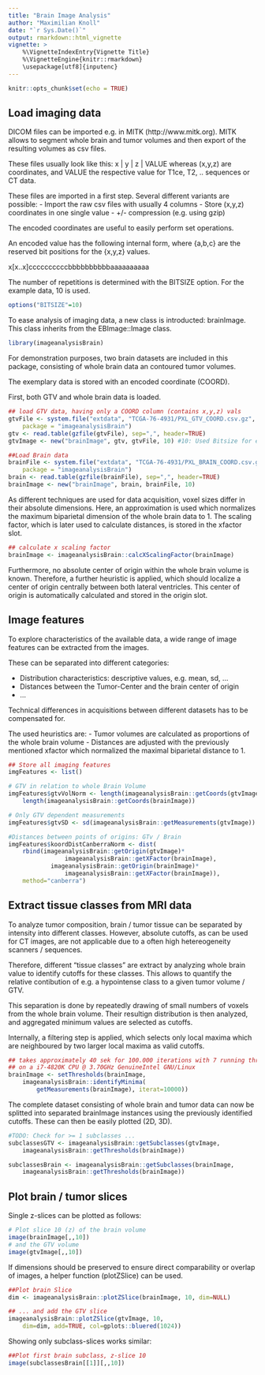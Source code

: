 ```yaml
---
title: "Brain Image Analysis"
author: "Maximilian Knoll"
date: "`r Sys.Date()`"
output: rmarkdown::html_vignette
vignette: >
    %\VignetteIndexEntry{Vignette Title}
    %\VignetteEngine{knitr::rmarkdown}
    \usepackage[utf8]{inputenc} 
---
```


```r
knitr::opts_chunk$set(echo = TRUE)
```

## Load imaging data 

DICOM files can be imported e.g. in MITK (http://www.mitk.org). MITK allows to 
segment whole brain and tumor volumes and then export of the resulting volumes 
as csv files.

These files usually look like this:
x | y | z | VALUE 
whereas (x,y,z) are coordinates, and VALUE the respective
value for T1ce, T2, .. sequences or CT data.

These files are imported in a first step. Several different variants are
possible:
- Import the raw csv files with usually 4 columns
- Store (x,y,z) coordinates in one single value
- +/- compression (e.g. using gzip)

The encoded coordinates are useful to easily perform set operations. 

An encoded value has the following internal form, where {a,b,c} are the 
reserved bit positions for the {x,y,z} values.

x[x..x]ccccccccccbbbbbbbbbbaaaaaaaaaa

The number of repetitions is determined with the BITSIZE option. For the 
example data, 10 is used. 

```r
options("BITSIZE"=10)
```

To ease analysis of imaging data, a new class is introducted: brainImage.
This class inherits from the EBImage::Image class.

```r
library(imageanalysisBrain)
```

For demonstration purposes, two brain datasets are included in this package,
consisting of whole brain data an contoured tumor volumes.

The exemplary data is stored with an encoded coordinate (COORD). 

First, both GTV and whole brain data is loaded.

```r
## load GTV data, having only a COORD column (contains x,y,z) vals
gtvFile <- system.file("extdata", "TCGA-76-4931/PXL_GTV_COORD.csv.gz", 
    package = "imageanalysisBrain")
gtv <- read.table(gzfile(gtvFile), sep=",", header=TRUE)
gtvImage <- new("brainImage", gtv, gtvFile, 10) #10: Used Bitsize for encoding

##Load Brain data
brainFile <- system.file("extdata", "TCGA-76-4931/PXL_BRAIN_COORD.csv.gz", 
    package = "imageanalysisBrain")
brain <- read.table(gzfile(brainFile), sep=",", header=TRUE)
brainImage <- new("brainImage", brain, brainFile, 10) 
```

As different techniques are used for data acquisition, voxel sizes differ 
in their absolute dimensions. Here, an approximation is used which normalizes
the maximum biparietal dimension of the whole brain data to 1. 
The scaling factor, which is later used to calculate distances, is stored 
in the xfactor slot.

```r
## calculate x scaling factor 
brainImage <- imageanalysisBrain::calcXScalingFactor(brainImage)
```

Furthermore, no absolute center of origin within the whole brain volume is 
known. Therefore, a further heuristic is applied, which should localize
a center of origin centrally between both lateral ventricles.
This center of origin is automatically calculated and stored in the 
origin slot.


## Image features 

To explore characteristics of the available data, a wide range of image 
features can be extracted from the images.

These can be separated into different categories:

- Distribution characteristics: descriptive values, e.g. mean, sd, ...
- Distances between the Tumor-Center and the brain center
    of origin 
- ...

Technical differences in acquisitions between different datasets has to be 
compensated for. 

The used heuristics are: 
- Tumor volumes are calculated as proportions of the whole brain volume
- Distances are adjusted with the previously mentioned xfactor which
    normalized the maximal biparietal distance to 1.

```r
## Store all imaging features
imgFeatures <- list()

# GTV in relation to whole Brain Volume
imgFeatures$gtvVolNorm <- length(imageanalysisBrain::getCoords(gtvImage))/
    length(imageanalysisBrain::getCoords(brainImage))

# Only GTV dependent measurements
imgFeatures$gtvSD <- sd(imageanalysisBrain::getMeasurements(gtvImage))

#Distances between points of origins: GTv / Brain
imgFeatures$koordDistCanberraNorm <- dist(
    rbind(imageanalysisBrain::getOrigin(gtvImage)*
                imageanalysisBrain::getXFactor(brainImage), 
            imageanalysisBrain::getOrigin(brainImage)*
                imageanalysisBrain::getXFactor(brainImage)),
    method="canberra")
```


## Extract tissue classes from MRI data

To analyze tumor composition, brain / tumor tissue can be separated 
by intensity into different classes. However, absolute cutoffs,
as can be used for CT images, are not applicable due to a often 
high hetereogeneity scanners / sequences. 

Therefore, different "tissue classes" are extract by analyzing whole 
brain value to identify cutoffs for these classes.
This allows to quantify the relative contibution of e.g. a hypointense 
class to a given tumor volume / GTV. 

This separation is done by repeatedly drawing of small numbers of voxels
from the whole brain volume. Their resultign distribution is then 
analyzed, and aggregated minimum values are selected as cutoffs. 

Internally, a filtering step is applied, which selects only local 
maxima which are neighboured by two larger local maxima as valid 
cutoffs.

```r
## takes approximately 40 sek for 100.000 iterations with 7 running threads
## on a i7-4820K CPU @ 3.70GHz GenuineIntel GNU/Linux
brainImage <- setThresholds(brainImage,
    imageanalysisBrain::identifyMinima(
        getMeasurements(brainImage), iterat=10000))
```

The complete dataset consisting of whole brain and tumor data can 
now be splitted into separated brainImage instances using the previously 
identified cutoffs.
These can then be easily plotted (2D, 3D).

```r
#TODO: Check for >= 1 subclasses ... 
subclassesGTV <- imageanalysisBrain::getSubclasses(gtvImage, 
    imageanalysisBrain::getThresholds(brainImage))

subclassesBrain <- imageanalysisBrain::getSubclasses(brainImage, 
    imageanalysisBrain::getThresholds(brainImage))
```
## Plot brain / tumor slices

Single z-slices can be plotted as follows:

```r
# Plot slice 10 (z) of the brain volume
image(brainImage[,,10])
# and the GTV volume
image(gtvImage[,,10])
```

If dimensions should be preserved to ensure direct comparability 
or overlap of images, a helper function (plotZSlice) can be used.

```r
##Plot brain Slice
dim <- imageanalysisBrain::plotZSlice(brainImage, 10, dim=NULL) 

## ... and add the GTV slice 
imageanalysisBrain::plotZSlice(gtvImage, 10, 
    dim=dim, add=TRUE, col=gplots::bluered(1024)) 
```

Showing only subclass-slices works similar:

```r
##Plot first brain subclass, z-slice 10
image(subclassesBrain[[1]][,,10])
```

